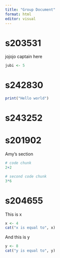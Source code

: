```yaml
---
title: "Group Document"
format: html
editor: visual
---
```


# s203531

jojojo captain here

```r
jubi <- 5
```

# s242830

```r
print("Hello world")
```

# s243252

# s201902

Amy's section

```r
# code chunk
2+2
```

```r
# second code chunk
3*6
```

# s204655

This is x

```r
x <- 4
cat("x is equal to", x)
```

And this is y

```r
y <- 8
cat("y is equal to", y)
```
